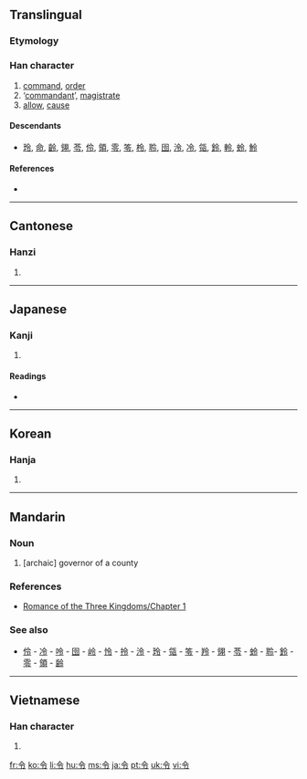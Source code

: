 {{also|命}}
==Translingual==

===Etymology===
{{Han compound|亼|卩|ls=ic}}

===Han character===
{{Han char|rn=9|rad=人|as=03|sn=5|four=8030<sub>7</sub>|canj=人戈弓戈 (OINI)}}

# [[command]], [[order]]
# ‘[[commandant]]’, [[magistrate]]
# [[allow]], [[cause]]

====Descendants====
* [[玲]], [[命]], [[齡]], [[翎]], [[苓]], [[伶]], [[領]], [[零]], [[笭]], [[柃]], [[聆]], [[囹]], [[泠]], [[冷]], [[瓴]], [[鈴]], [[軨]], [[蛉]], [[魿]]

====References====
* {{Han ref|kx=0093.120|dkj=00387|dj=0198.010|hdz=10111.100|uh=4EE4|ud=20196|bh=A54F|bd=42319}}

----

==Cantonese==

===Hanzi===
{{yue-hanzi|jyut=|y=lim1, ling6}}

# {{defn|Cantonese|sort=人03}}

----

==Japanese==

===Kanji===
{{ja-kanji|grade=4|rs=人03}}

# {{defn|Japanese}}

====Readings====
* {{ja-readings|on=[[れい]] (rei), [[りょう]] (ryō)|kun=[[いいつけ]] (iitsuke), [[おさ]] (osa)}}

----

==Korean==

===Hanja===
{{ko-hanja|hangeul=령|rv=ryeong|mr=ryŏng}}

# {{defn|Korean|sort=人03}}

----

==Mandarin==

===Noun===
{{cmn-noun|ts|pin=lìng|pint=ling4|rs=人03}}

# [archaic] governor of a county

===References===
* [[s:Romance of the Three Kingdoms/Chapter 1#23|Romance of the Three Kingdoms/Chapter 1]]

===See also===
* [[伶]] - [[冷]] - [[呤]] - [[囹]] - [[岭]] - [[怜]] - [[拎]] - [[泠]] - [[玲]] - [[瓴]] - [[笭]] - [[羚]] - [[翎]] - [[苓]] - [[蛉]] - [[聆]]- [[鈴]] - [[零]] - [[領]] - [[齢]]

----

==Vietnamese==

===Han character===
{{vi-hantu|[[lệnh]], [[lanh]], [[lành]], [[lênh]], [[lình]], [[liệng]], [[lịnh]], [[loanh]]|rs=人03}}

# {{defn|Vietnamese|sort=人03}}

[[fr:令]]
[[ko:令]]
[[li:令]]
[[hu:令]]
[[ms:令]]
[[ja:令]]
[[pt:令]]
[[uk:令]]
[[vi:令]]